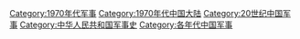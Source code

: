 [[Category:1970年代军事|Category:1970年代军事]]
[[Category:1970年代中国大陆|Category:1970年代中国大陆]]
[[Category:20世纪中国军事|Category:20世纪中国军事]]
[[Category:中华人民共和国军事史|Category:中华人民共和国军事史]]
[[Category:各年代中国军事|Category:各年代中国军事]]